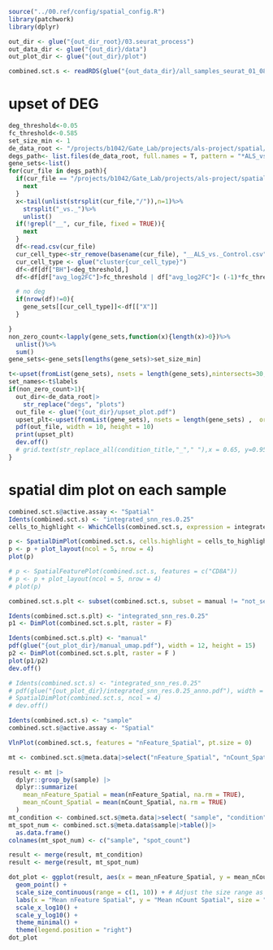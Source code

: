 ```r
source("../00.ref/config/spatial_config.R")
library(patchwork)
library(dplyr)

out_dir <- glue("{out_dir_root}/03.seurat_process")
out_data_dir <- glue("{out_dir}/data")
out_plot_dir <- glue("{out_dir}/plot")

```


```r
combined.sct.s <- readRDS(glue("{out_data_dir}/all_samples_seurat_01_0805.rds"))
```

# upset of DEG
```r
deg_threshold<-0.05
fc_threshold<-0.585
set_size_min <- 1
de_data_root <- "/projects/b1042/Gate_Lab/projects/als-project/spatial/04.downstream_analysis/DE_random_effect_manual_c2l_enriched_ident2_ref/condition_general/data"
degs_path<- list.files(de_data_root, full.names = T, pattern = "*ALS_vs._Control.csv")
gene_sets<-list()
for(cur_file in degs_path){
  if(cur_file == "/projects/b1042/Gate_Lab/projects/als-project/spatial/04.downstream_analysis/DE_random_effect_manual_c2l_enriched_ident2_ref/condition_general/data/MotorNeurons_Enriched__ALS_vs._Control.csv"){
    next
  }
  x<-tail(unlist(strsplit(cur_file,"/")),n=1)%>%
    strsplit("_vs._")%>%
    unlist()
  if(!grepl("__", cur_file, fixed = TRUE)){
    next
  }
  df<-read.csv(cur_file)
  cur_cell_type<-str_remove(basename(cur_file), "__ALS_vs._Control.csv")
  cur_cell_type <- glue("cluster{cur_cell_type}")
  df<-df[df["BH"]<deg_threshold,]
  df<-df[df["avg_log2FC"]>fc_threshold | df["avg_log2FC"]< (-1)*fc_threshold,]

  # no deg
  if(nrow(df)!=0){
    gene_sets[[cur_cell_type]]<-df[["X"]]
  }

}
non_zero_count<-lapply(gene_sets,function(x){length(x)>0})%>%
  unlist()%>%
  sum()
gene_sets<-gene_sets[lengths(gene_sets)>set_size_min]

t<-upset(fromList(gene_sets), nsets = length(gene_sets),nintersects=30, order.by = "freq")
set_names<-t$labels
if(non_zero_count>1){
  out_dir<-de_data_root|>
    str_replace("degs", "plots")
  out_file <- glue("{out_dir}/upset_plot.pdf")
  upset_plt<-upset(fromList(gene_sets), nsets = length(gene_sets) ,  order.by = "freq")
  pdf(out_file, width = 10, height = 10)
  print(upset_plt)
  dev.off()
  # grid.text(str_replace_all(condition_title,"_"," "),x = 0.65, y=0.95, gp=gpar(fontsize=20))
}

```


# spatial dim plot on each sample
```r
combined.sct.s@active.assay <- "Spatial"
Idents(combined.sct.s) <- "integrated_snn_res.0.25"
cells_to_highlight <- WhichCells(combined.sct.s, expression = integrated_snn_res.0.25 == 10)

p <- SpatialDimPlot(combined.sct.s, cells.highlight = cells_to_highlight)
p <- p + plot_layout(ncol = 5, nrow = 4)
plot(p)

# p <- SpatialFeaturePlot(combined.sct.s, features = c("CD8A"))
# p <- p + plot_layout(ncol = 5, nrow = 4)
# plot(p)
```
```r
combined.sct.s.plt <- subset(combined.sct.s, subset = manual != "not_selected")

Idents(combined.sct.s.plt) <- "integrated_snn_res.0.25"
p1 <- DimPlot(combined.sct.s.plt, raster = F)

Idents(combined.sct.s.plt) <- "manual"
pdf(glue("{out_plot_dir}/manual_umap.pdf"), width = 12, height = 15)
p2 <- DimPlot(combined.sct.s.plt, raster = F )
plot(p1/p2)
dev.off()

# Idents(combined.sct.s) <- "integrated_snn_res.0.25"
# pdf(glue("{out_plot_dir}/integrated_snn_res.0.25_anno.pdf"), width = 25, height = 25)
# SpatialDimPlot(combined.sct.s, ncol = 4)
# dev.off()
```


```r
Idents(combined.sct.s) <- "sample"
combined.sct.s@active.assay <- "Spatial"

VlnPlot(combined.sct.s, features = "nFeature_Spatial", pt.size = 0)
```

```r
mt <- combined.sct.s@meta.data|>select("nFeature_Spatial", "nCount_Spatial", "sample", "condition")

result <- mt |>
  dplyr::group_by(sample) |>
  dplyr::summarize(
    mean_nFeature_Spatial = mean(nFeature_Spatial, na.rm = TRUE),
    mean_nCount_Spatial = mean(nCount_Spatial, na.rm = TRUE)
  )
mt_condition <- combined.sct.s@meta.data|>select( "sample", "condition")|>unique()
mt_spot_num <- combined.sct.s@meta.data$sample|>table()|>
  as.data.frame()
colnames(mt_spot_num) <- c("sample", "spot_count")

result <- merge(result, mt_condition)
result <- merge(result, mt_spot_num)

dot_plot <- ggplot(result, aes(x = mean_nFeature_Spatial, y = mean_nCount_Spatial, color = condition, size = spot_count)) +
  geom_point() +
  scale_size_continuous(range = c(1, 10)) + # Adjust the size range as needed
  labs(x = "Mean nFeature Spatial", y = "Mean nCount Spatial", size = "Spot Count", color = "Condition") +
  scale_x_log10() +
  scale_y_log10() +
  theme_minimal() +
  theme(legend.position = "right")
dot_plot
```





